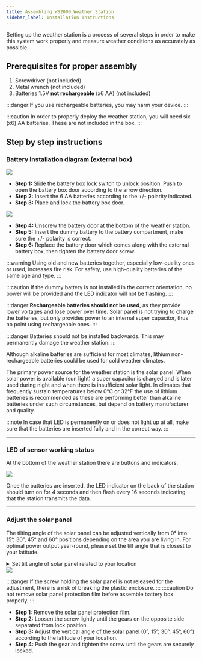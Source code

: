 ```yaml
---
title: Assembling WS2000 Weather Station
sidebar_label: Installation Instructions
---
```



Setting up the weather station is a process of several steps in order to make this system work properly
and measure weather conditions as accurately as possible.

## Prerequisites for proper assembly

1. Screwdriver (not included)
2. Metal wrench (not included)
3. Batteries  1.5V **not rechargeable** (x6 AA) (not included)

:::danger 
If you use rechargeable batteries, you may harm your device.
:::

:::caution
In order to properly deploy the weather station, you will need six (x6) AA batteries. These are not included in the box.
:::

## Step by step instructions

### Battery installation diagram (external box)

<div class="control">
    <img src={useBaseUrl("/img/wxm-devices/helium/external-battery-box.svg")} />
</div>

- **Step 1:** Slide the battery box lock switch to unlock position. Push to open the battery box door according to the arrow direction.
- **Step 2:** Insert the 6 AA batteries according to the +/- polarity indicated.
- **Step 3:**  Place and lock the battery box door.

<div class="control">
  <img src={useBaseUrl("/img/wxm-devices/helium/battery-diagram.svg")} />
</div>

- **Step 4:**  Unscrew the battery door at the bottom of the weather station.
- **Step 5:**  Insert the dummy battery to the battery compartment, make sure the  +/- polarity is correct.
- **Step 6:**  Replace the battery door which comes along with the external battery box, then tighten the battery door screw.

:::warning
Using old and new batteries together, especially low-quality ones or used, increases fire risk. For safety, use high-quality batteries of the same age and type.
::: 

:::caution
If the dummy battery is not installed in the correct orientation, no power will be provided and the LED indicator will not be flashing.
:::

:::danger
**Rechargeable batteries should not be used**, as they provide lower voltages and lose power over time.
Solar panel is not trying to charge the batteries, but only provides power to an internal super capacitor,
thus no point using rechargeable ones.
:::

:::danger
Batteries should not be installed backwards. This may permanently damage the weather station.
:::

Although alkaline batteries are sufficient for most climates, lithium non-rechargeable batteries could be used for cold weather climates.

The primary power source for the weather station is the solar panel. When solar power is available (sun light) a super capacitor is charged
and is later used during night and when there is insufficient solar light.
In climates that frequently sustain temperatures below 0°C or 32°F the use of lithium batteries is recommended
as these are performing better than alkaline batteries under such circumstances, but depend on battery manufacturer and quality.

:::note
In case that LED is permanently on or does not light up at all,
make sure that the batteries are inserted fully and in the correct way.
:::

<hr/>

### LED of sensor working status

At the bottom of the weather station there are buttons and indicators:

<div class="explanation">
    <img src={useBaseUrl("/img/wxm-devices/helium/button-indicators.svg")} />

  Once the batteries are inserted, the LED indicator on the back of the station should turn on for 4 seconds
  and then flash every 16 seconds indicating that the station transmits the data.
</div>

<hr/>

### Adjust the solar panel

The tilting angle of the solar panel can be adjusted vertically from 0° into 15°, 30°, 45° and 60° positions depending on the area you are living in. For optimal power output year-round,
please set the tilt angle that is closest to your latitude.

<details class="accordion">

<summary>Set tilt angle of solar panel related to your location</summary>

| Location ( latitude, longitude)  | Solar panel tilt angle    |
| -----------------------           | ------------------------  |
| Hamburg (53.558, 9.7874)          | 60°                       |
| Chicago (42.1146, -88.0464)       | 45°                       |
| Houston (29.7711, -95.3552)       | 30°                       |
| Bangkok (14.2752, 100.5684)       | 15°                       |
| Sydney (-33.5738, 151.3053) *     | 0°                       |

***Sensors installed in southern hemisphere must have their solar panels flat to ensure maximum solar efficiency.**

<section class="explanation small-big">
    <img src={useBaseUrl("/img/wxm-devices/helium/tilt-angle.svg")} />
</section>

</details>

<div class="control">
  <img src={useBaseUrl("/img/wxm-devices/helium/adjust-solar-panel.svg")} />
</div>

:::danger
If the screw holding the solar panel is not released for the adjustment, there is a risk of breaking the plastic enclosure.
:::
:::caution
Do not remove solar panel protection film before assemble battery box properly.
:::

- **Step 1:** Remove the solar panel protection film.
- **Step 2:** Loosen the screw lightly until the gears on the opposite side separated from lock position.
- **Step 3:** Adjust the vertical angle of the solar panel (0°, 15°, 30°, 45°, 60°) according to the latitude of your location.
- **Step 4:** Push the gear and tighten the screw until the gears are securely locked.
